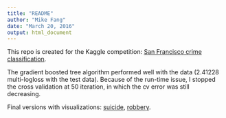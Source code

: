 ```yaml
---
title: "README"
author: "Mike Fang"
date: "March 20, 2016"
output: html_document
---
```


This repo is created for the Kaggle competition: [San Francisco crime classification](https://www.kaggle.com/c/sf-crime/leaderboard).

The gradient boosted tree algorithm performed well with the data (2.41228 multi-logloss with the test data). Because of the run-time issue, I stopped the cross validation at 50 iteration, in which the cv error was still decreasing. 

Final versions with visualizations: [suicide](http://rpubs.com/fhlgood/sfsuicide), [robbery](http://rpubs.com/fhlgood/sfrv).